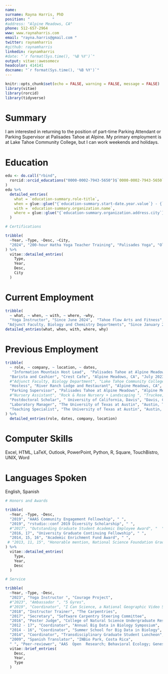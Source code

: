 ```yaml
---
name:  
surname: Rayna Harris, PhD
position: "          "
#address: "Alpine Meadows, CA"
phone: 512-657-2964
www: www.raynaharris.com
email: "rayna.harris@gmail.com "
twitter: raynamharris
#github: raynamharris
linkedin: raynamharris
#date: "`r format(Sys.time(), '%B %Y')`"
output: vitae::awesomecv
headcolor: 414141
docname: "`r format(Sys.time(), '%B %Y')`"
---
```


```r
knitr::opts_chunk$set(echo = FALSE, warning = FALSE, message = FALSE)
library(vitae)
library(rorcid)
library(tidyverse)
```

# Summary

I am interested in returning to the position of part-time Parking Attendant or Parking Supervisor at Palisades Tahoe at Alpine. My primary employment is at Lake Tahoe Community College, but I can work weekends and holidays. 

# Education


```r

edu <- do.call("rbind",
  rorcid::orcid_educations("0000-0002-7943-5650")$`0000-0002-7943-5650`$`affiliation-group`$summaries
)
edu %>%
  detailed_entries(
    what = `education-summary.role-title`,
    when = glue::glue("{`education-summary.start-date.year.value`} - {`education-summary.end-date.year.value`}"),
    with = `education-summary.organization.name`,
    where = glue::glue("{`education-summary.organization.address.city`}, {`education-summary.organization.address.region`}")
  )
```


```r

# Certifications

tribble(
  ~Year, ~Type, ~Desc, ~City, 
  "2024", "200-hour Hatha Yoga Teacher Training", "Palisades Yoga", "Olympic Valley, CA"
) %>% 
  vitae::detailed_entries(
    Type,
    Year, 
    Desc,
    City
  )

```

# Current Employment

```r
tribble(
  ~ what, ~ when, ~ with, ~ where, ~why,
  "Yoga Instructor", "Since June 2024",  "Tahoe Flow Arts and Fitness", "Tahoe Vista, CA", c("Teach Vinyasa Yoga, Beach Yoga, and Stand-Up Paddle Yoga", "Develope unique yoga sequences and spotify playlists for each class"),
 "Adjunct Faculty, Biology and Chemistry Departments", "Since January 2023", "Lake Tahoe Community College", "South Lake Tahoe, CA", c("Teach and mentor students in lecture and laboratory courses", "Develop course syllabi, lesson plans, and assessments") ) %>%
detailed_entries(what, when, with, where, why)

```

# Previous Employment

```r

tribble(
  ~ role, ~ company, ~ location, ~ dates, 
   "Information Mountain Host Lead",  "Palisades Tahoe at Alpine Meadows", "Alpine Meadows, CA", "Oct 2023 - April 2024",
  "Barista and Cashier", "Crest Cafe", "Alpine Meadows, CA", "July 2023 - August 2024", 
  #"Adjunct Faculty, Biology Department", "Lake Tahoe Community College", "South Lake Tahoe, CA", "Jan 2023 - June 2024", 
  "Hostess", "River Ranch Lodge and Restaurant", "Alpine Meadows, CA", "Aug 2021 - September 2024", 
  "Parking Supervisor", "Palisades Tahoe at Alpine Meadows", "Alpine Meadows, CA", "Nov 2020 - Jul 2023",
  #"Nursery Assistant", "Rock & Rose Nursery + Landscaping ", "Truckee, CA","Jun 2020 - Oct 2021",
  "Postdoctoral Scholar", " University of California, Davis", "Davis, CA", "May 2018 - Apr 2023",
  "Laboratory Manager", "The University of Texas at Austin", "Austin, TX", "Oct 2010 - Sep 2012", 
  "Teaching Specialist", "The University of Texas at Austin", "Austin, TX", "Jan 2007 - Dec 2010", 
) %>% 
  detailed_entries(role, dates, company, location)
```

# Computer Skills

Excel, HTML, LaTeX, Outlook, PowerPoint, Python, R, Square, TouchBistro, UNIX, Word     

# Languages Spoken

English, Spanish



```r

# Honors and Awards

tribble(
  ~Year, ~Type, ~Desc,
  "2019", "AAAS Community Engagement Fellowship", " ",
  "2019", "rstudio::conf 2019 Diversity Scholarship", " ",
  #"2017", "Outstanding Graduate Student Academic Employee Award", "  ",
  "2016, 17", "University Graduate Continuing Fellowship", " ",
  "2014, 15, 16", "Academic Enrichment Fund Award", " ",
 # "2013, 11, 15", "Honorable mention, National Science Foundation Graduate Research Fellowship", " ",
) %>% 
  vitae::detailed_entries(
    Type,
    Year, 
    Desc
  )

```




```r

# Service

tribble(
  ~Year, ~Type, ~Desc,
  "2023", "Yoga Instructor ", "Courage Project",
  #"2023", "Ambassador ", "5 Gyres",
  #"2019", "Coordinator", "I Can Science, a National Geographic Video Series",
  "2018", "Instructor Trainer", "The Carpentries",
  "2017", "Secretary", "Software Carpentry Steering Committee",
  "2016", "Poster Judge", "College of Natural Science Undergraduate Research Forum",
  "2012 - 17", "Coordinator", "Annual Big Data in Biology Symposium",
  "2014 - 16", "Coordinator", "Summer School for Big Data in Biology",
  "2014", "Coordinator", "Transdisciplinary Graduate Student Luncheon",
  "2009", "Spanish Translator", "INBio Park, Costa Rica",
  " ", "Peer-reviewer", "AAS  Open  Research; Behavioral Ecology; Genes, Genomes & Genetics; Genes, Brains & Behavior; Journal of Experimental Zoology Part A; Nature; Physiology & Behavior; Proceedings of the Royal Society B; rOpenSci",) %>% 
  vitae::brief_entries(
    Desc,
    Year, 
    Type
  )

```